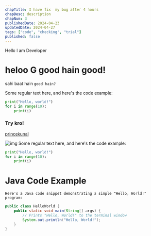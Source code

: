 ```yaml
---
chapTitle: I have fix  my bug after 4 hours
chapDesc: description
chapNum: 3
publishedDate: 2024-04-23
updatedDate: 2024-04-27
tags: ["code", "checking", "trial"]
published: false
---
```



<Callout type="danger">Hello I am Developer</Callout>
# heloo G good hain good!

sahi baat hain `good hain?`

Some regular text here, and here's the code example:

```python
print("Hello, world!")
for i in range(10):
    print(i)
```
### Try kro!

[princekunal](https://github.com/princekunal101)

![img](https://avatars.githubusercontent.com/u/138247815?v=4)
Some regular text here, and here's the code example:

```python  showLineNumbers /print/#v
print("Hello, world!")
for i in range(10):
    print(i)
```
# Java Code Example
```
Here's a Java code snippet demonstrating a simple "Hello, World!" program:
```
```java { 2} showLineNumbers title="demo.java"
public class HelloWorld {
    public static void main(String[] args) {
        // Prints "Hello, World!" to the terminal window
        System.out.println("Hello, World!");
    }
}
